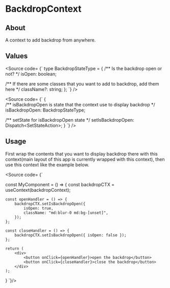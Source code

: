 
<Meta title="Contexts/BackdropContext" />

# BackdropContext

## About

A context to add backdrop from anywhere.

## Values

<Source code=
{`
type BackdropStateType = {
  /** Is the backdrop open or not? */
  isOpen: boolean;

  /** If there are some classes that you want to add to backdrop, add them here */
  className?: string;
};
`} />

<Source code=
{`
{  
  /** isBackdropOpen is state that the context use to display backdrop */
  isBackdropOpen: BackdropStateType;

  /** setState for isBackdropOpen state */
  setIsBackdropOpen: Dispatch<SetStateAction<BackdropStateType>>;
}
`} />

## Usage

First wrap the contents that you want to display backdrop there with this context(main layout of this app is currently wrapped with this context),
then use this context like the example below.

<Source code=
{` 

const MyComponent = () => {
const backdropCTX = useContext(backdropContext);

    const openHandler = () => {
        backdropCTX.setIsBackdropOpen({
            isOpen: true,
            className: "md:blur-0 md:bg-[unset]",
        });
    };

    const closeHandler = () => {
        backdropCTX.setIsBackdropOpen({ isOpen: false });
    };

    return (
        <div>
            <button onClick={openHandler}>open the backdrop</button>
            <button onClick={closeHandler}>close the backdrop</button>
        </div>
    );
}
`}/>
